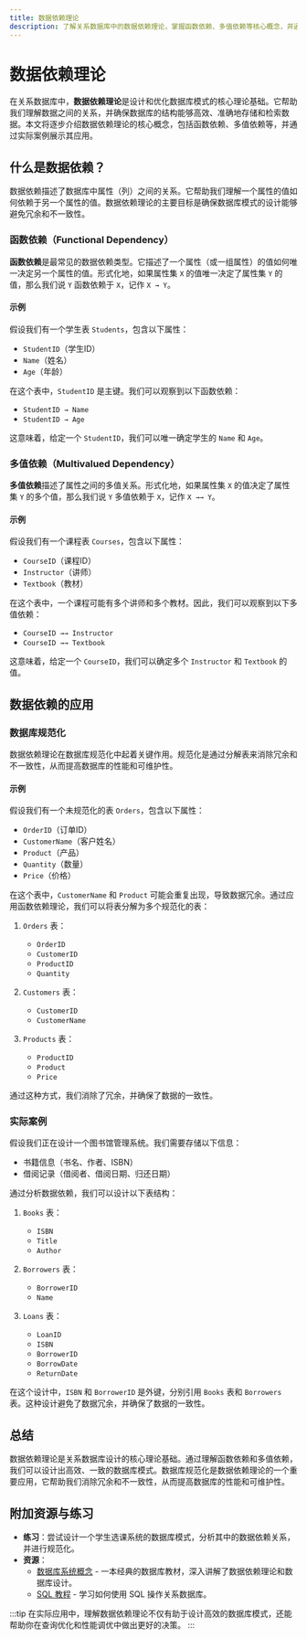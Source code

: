 ```yaml
---
title: 数据依赖理论
description: 了解关系数据库中的数据依赖理论，掌握函数依赖、多值依赖等核心概念，并通过实际案例理解其在数据库设计中的应用。
---
```


# 数据依赖理论

在关系数据库中，**数据依赖理论**是设计和优化数据库模式的核心理论基础。它帮助我们理解数据之间的关系，并确保数据库的结构能够高效、准确地存储和检索数据。本文将逐步介绍数据依赖理论的核心概念，包括函数依赖、多值依赖等，并通过实际案例展示其应用。

## 什么是数据依赖？

数据依赖描述了数据库中属性（列）之间的关系。它帮助我们理解一个属性的值如何依赖于另一个属性的值。数据依赖理论的主要目标是确保数据库模式的设计能够避免冗余和不一致性。

### 函数依赖（Functional Dependency）

**函数依赖**是最常见的数据依赖类型。它描述了一个属性（或一组属性）的值如何唯一决定另一个属性的值。形式化地，如果属性集 `X` 的值唯一决定了属性集 `Y` 的值，那么我们说 `Y` 函数依赖于 `X`，记作 `X → Y`。

#### 示例

假设我们有一个学生表 `Students`，包含以下属性：

- `StudentID`（学生ID）
- `Name`（姓名）
- `Age`（年龄）

在这个表中，`StudentID` 是主键。我们可以观察到以下函数依赖：

- `StudentID → Name`
- `StudentID → Age`

这意味着，给定一个 `StudentID`，我们可以唯一确定学生的 `Name` 和 `Age`。

### 多值依赖（Multivalued Dependency）

**多值依赖**描述了属性之间的多值关系。形式化地，如果属性集 `X` 的值决定了属性集 `Y` 的多个值，那么我们说 `Y` 多值依赖于 `X`，记作 `X →→ Y`。

#### 示例

假设我们有一个课程表 `Courses`，包含以下属性：

- `CourseID`（课程ID）
- `Instructor`（讲师）
- `Textbook`（教材）

在这个表中，一个课程可能有多个讲师和多个教材。因此，我们可以观察到以下多值依赖：

- `CourseID →→ Instructor`
- `CourseID →→ Textbook`

这意味着，给定一个 `CourseID`，我们可以确定多个 `Instructor` 和 `Textbook` 的值。

## 数据依赖的应用

### 数据库规范化

数据依赖理论在数据库规范化中起着关键作用。规范化是通过分解表来消除冗余和不一致性，从而提高数据库的性能和可维护性。

#### 示例

假设我们有一个未规范化的表 `Orders`，包含以下属性：

- `OrderID`（订单ID）
- `CustomerName`（客户姓名）
- `Product`（产品）
- `Quantity`（数量）
- `Price`（价格）

在这个表中，`CustomerName` 和 `Product` 可能会重复出现，导致数据冗余。通过应用函数依赖理论，我们可以将表分解为多个规范化的表：

1. `Orders` 表：
   - `OrderID`
   - `CustomerID`
   - `ProductID`
   - `Quantity`

2. `Customers` 表：
   - `CustomerID`
   - `CustomerName`

3. `Products` 表：
   - `ProductID`
   - `Product`
   - `Price`

通过这种方式，我们消除了冗余，并确保了数据的一致性。

### 实际案例

假设我们正在设计一个图书馆管理系统。我们需要存储以下信息：

- 书籍信息（书名、作者、ISBN）
- 借阅记录（借阅者、借阅日期、归还日期）

通过分析数据依赖，我们可以设计以下表结构：

1. `Books` 表：
   - `ISBN`
   - `Title`
   - `Author`

2. `Borrowers` 表：
   - `BorrowerID`
   - `Name`

3. `Loans` 表：
   - `LoanID`
   - `ISBN`
   - `BorrowerID`
   - `BorrowDate`
   - `ReturnDate`

在这个设计中，`ISBN` 和 `BorrowerID` 是外键，分别引用 `Books` 表和 `Borrowers` 表。这种设计避免了数据冗余，并确保了数据的一致性。

## 总结

数据依赖理论是关系数据库设计的核心理论基础。通过理解函数依赖和多值依赖，我们可以设计出高效、一致的数据库模式。数据库规范化是数据依赖理论的一个重要应用，它帮助我们消除冗余和不一致性，从而提高数据库的性能和可维护性。

## 附加资源与练习

- **练习**：尝试设计一个学生选课系统的数据库模式，分析其中的数据依赖关系，并进行规范化。
- **资源**：
  - [数据库系统概念](https://www.db-book.com/) - 一本经典的数据库教材，深入讲解了数据依赖理论和数据库设计。
  - [SQL 教程](https://www.w3schools.com/sql/) - 学习如何使用 SQL 操作关系数据库。

:::tip
在实际应用中，理解数据依赖理论不仅有助于设计高效的数据库模式，还能帮助你在查询优化和性能调优中做出更好的决策。
:::
